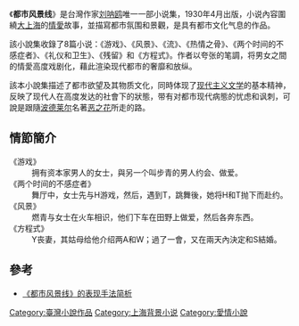 {{Unreferenced |time=2011-08-12T04:04:08+00:00 }}
《'''都市风景线'''》是台灣作家[[刘呐鸥|刘呐鸥]]唯一一部小说集，1930年4月出版，小说內容圍繞[[上海|大上海]]的[[情愛|情愛]]故事，並描寫都市氛围和景觀，是具有都市文化气息的作品。

該小說集收錄了8篇小说：《游戏》、《风景》、《流》、《热情之骨》、《两个时间的不感症者》、《礼仪和卫生》、《残留》和《方程式》。作者以夸张的笔調，将男女之間的情愛高度戏剧化，藉此渲染现代都市的奢靡和放纵。

該本小說集描述了都市欲望及其物质文化，同時体现了[[现代主义文学|现代主义文学]]的基本精神，反映了现代人在高度发达的社會下的狀態，带有对都市现代病態的忧虑和讽刺，可說是跟隨[[波德莱尔|波德莱尔]]名著[[恶之花|恶之花]]所走的路。

==情節簡介==
;《游戏》
:拥有资本家男人的女士，與另一个叫步青的男人约会、做爱。
;《两个时间的不感症者》
:舞厅中，女士先与H游戏，然后，遇到T，跳舞後，她将H和T抛下而赴约。
;《风景》
:燃青与女士在火车相识，他们下车在田野上做爱，然后各奔东西。
;《方程式》
:Y丧妻，其姑母给他介绍两A和W；過了一會，又在兩天內決定和S結婚。
==參考==
*[http://www.bfwx.org/a/wenxue/wenxue/2012/1025/2117.html 《都市风景线》的表现手法简析]
[[Category:臺灣小說作品|Category:臺灣小說作品]]
[[Category:上海背景小说|Category:上海背景小说]]
[[Category:愛情小說|Category:愛情小說]]